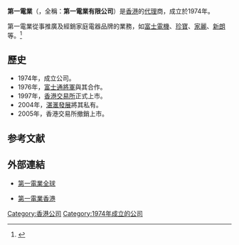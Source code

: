 {{Infobox company
| name = 第一電業
| name_en = Alpha Appliances Limited
| logo = 
| logo_size = 
| logo_caption = 
| image = 
| image_size = 
| image_caption = 
| type = [[私人公司|私人公司]]
| trading_name = 
| native_name = 
| native_name_lang = 
| other_name = 
| traded_as = 
| com_code = 
| ROC_UBN = 
| JPN_CN = 
| fate = 
| predecessor = 
| successor = 
| foundation = {{Start date and age|df=yes|1974}}
| defunct = 
| location = {{HK}}
| locations = 
| area_served = 
| founder = 
| key_people = [[朱嘉樂|朱嘉樂]]
| industry = 
| products = 
| services = 
| revenue = 
| operating_income = 
| net_income = 
| aum = 
| assets = 
| equity = 
| owner = 
| num_employees = 
| num_employees_year = 
| parent = 
| divisions = 
| subsid = 
| homepage = {{URL|http://www.alpha-general.com/en}}
| slogan = 
| capital = 
| market_value = 
| P/E_ratio = 
| earnings_per_share = 
| net_asset_value = 
| accounting_period = 
| major_shareholder = 
| footnotes = 
}}

'''第一電業'''（{{lang-en|'''Alpha Appliances Limited'''}}，全稱：'''第一電業有限公司'''）是[[香港|香港]]的[[代理|代理]]商，成立於1974年。

第一電業從事推廣及經銷家庭電器品牌的業務，如[[富士電機|富士電機]]、[[富士通將軍|珍寶]]、[[家麗|家麗]]、[[新朗|新朗]]等。<ref>{{Cite web |url=http://www.epochtimes.com/gb/4/12/22/n755918.htm |title=存档副本 |accessdate=2017-07-28 |archive-date=2017-07-28 |archive-url=https://web.archive.org/web/20170728160426/http://www.epochtimes.com/gb/4/12/22/n755918.htm |dead-url=no }}</ref>

== 歷史 ==
* 1974年，成立公司。
* 1976年，[[富士通將軍|富士通將軍]]與其合作。
* 1997年，[[香港交易所|香港交易所]]正式上市。
* 2004年，[[湛滙發展|湛滙發展]]將其私有。
* 2005年，香港交易所撤銷上市。

== 参考文献 ==
{{Reflist}}

== 外部連結 ==
* {{en}}[http://www.alpha-general.com/en 第一電業全球] {{Wayback|url=http://www.alpha-general.com/en |date=20170729073409 }}
* {{zh-hk}}[http://www.alpha-general.com/tc 第一電業香港] {{Wayback|url=http://www.alpha-general.com/tc |date=20170729071539 }}

[[Category:香港公司|Category:香港公司]]
[[Category:1974年成立的公司|Category:1974年成立的公司]]
